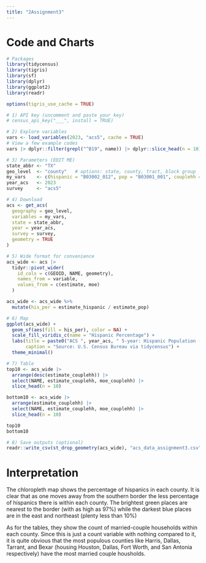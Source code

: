 ---
title: "2Assignment3"
---

# Code and Charts
```{r, warning=FALSE, message=FALSE, results='hide'}
# Packages
library(tidycensus)
library(tigris)
library(sf)
library(dplyr)
library(ggplot2)
library(readr)

options(tigris_use_cache = TRUE)

# 1) API key (uncomment and paste your key)
# census_api_key("___", install = TRUE)

# 2) Explore variables
vars <- load_variables(2023, "acs5", cache = TRUE)
# View a few example codes
vars |> dplyr::filter(grepl("^B19", name)) |> dplyr::slice_head(n = 10)

# 3) Parameters (EDIT ME)
state_abbr <- "TX"
geo_level  <- "county"   # options: state, county, tract, block group
my_vars    <- c(hispanic = "B03002_012", pop = "B03001_001", couplehh = "B11012_002")
year_acs   <- 2023
survey     <- "acs5"

# 4) Download
acs <- get_acs(
  geography = geo_level,
  variables = my_vars,
  state = state_abbr,
  year = year_acs,
  survey = survey,
  geometry = TRUE
)

# 5) Wide format for convenience
acs_wide <- acs |>
  tidyr::pivot_wider(
    id_cols = c(GEOID, NAME, geometry),
    names_from = variable,
    values_from = c(estimate, moe)
  )

acs_wide <- acs_wide %>%
  mutate(his_per = estimate_hispanic / estimate_pop)

# 6) Map
ggplot(acs_wide) +
  geom_sf(aes(fill = his_per), color = NA) +
  scale_fill_viridis_c(name = "Hispanic Percentage") +
  labs(title = paste0("ACS ", year_acs, " 5-year: Hispanic Population (%) — ", state_abbr, " (", geo_level, ")"),
       caption = "Source: U.S. Census Bureau via tidycensus") +
  theme_minimal()
```

```{r, warning=FALSE, message=FALSE}
# 7) Table
top10 <- acs_wide |>
  arrange(desc(estimate_couplehh)) |>
  select(NAME, estimate_couplehh, moe_couplehh) |>
  slice_head(n = 10)

bottom10 <- acs_wide |>
  arrange(estimate_couplehh) |>
  select(NAME, estimate_couplehh, moe_couplehh) |>
  slice_head(n = 10)

top10
bottom10

# 8) Save outputs (optional)
readr::write_csv(st_drop_geometry(acs_wide), "acs_data_assignment3.csv")

```

# Interpretation

The chloropleth map shows the percentage of hispanics in each county. It is clear that as one moves away from the southern border the less percentage of hispanics there is within each county. The brightest green places are nearest to the border (with as high as 97%) while the darkest blue places are in the east and northeast (plenty less than 10%)

As for the tables, they show the count of married-couple households within each county. Since this is just a count variable with nothing compared to it, it is quite obvious that the most populous counties like Harris, Dallas, Tarrant, and Bexar (housing Houston, Dallas, Fort Worth, and San Antonia respectively) have the most married couple housholds.
